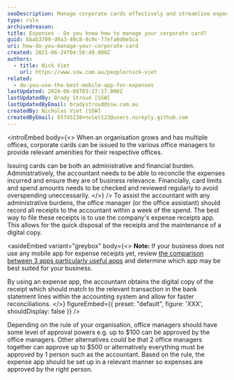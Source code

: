 ```yaml
---
seoDescription: Manage corporate cards effectively and streamline expense tracking with our comprehensive guide on how to manage your corporate card.
type: rule
archivedreason:
title: Expenses - Do you know how to manage your corporate card?
guid: bbab3709-d9a3-49c8-9c9c-77efa0d6e5ca
uri: how-do-you-manage-your-corporate-card
created: 2021-06-24T04:58:49.000Z
authors:
  - title: Nick Viet
    url: https://www.ssw.com.au/people/nick-viet
related:
  - do-you-use-the-best-mobile-app-for-expenses
lastUpdated: 2024-06-08T03:27:17.000Z
lastUpdatedBy: Brady Stroud [SSW]
lastUpdatedByEmail: bradystroud@ssw.com.au
createdBy: Nicholas Viet [SSW]
createdByEmail: 65745138+nviet123@users.noreply.github.com
---
```


<introEmbed
  body={<>
When an organisation grows and has multiple offices, corporate cards can be issued to the various office managers to provide relevant amenities for their respective offices.

Issuing cards can be both an administrative and financial burden. Administratively, the accountant needs to be able to reconcile the expenses incurred and ensure they are of business relevance. Financially, card limits and spend amounts needs to be checked and reviewed regularly to avoid overspending uneccessarily.
  </>}
/>
To assist the accountant with any administrative burdens, the office manager (or the office assistant) should record all receipts to the accountant within a week of the spend. The best way to file these receipts is to use the company's expense receipts app. This allows for the quick disposal of the receipts and the maintenance of a digital copy.

<asideEmbed
  variant="greybox"
  body={<>
    **Note:** If your business does not use any mobile app for expense receipts yet, review [the comparison between 3 apps particularly useful apps](/do-you-use-the-best-mobile-app-for-expenses) and determine which app may be best suited for your business.

By using an expense app, the accountant obtains the digital copy of the receipt which should match to the relevant transaction in the bank statement lines within the accounting system and allow for faster reconciliations.
  </>}
  figureEmbed={{
    preset: "default",
    figure: 'XXX',
    shouldDisplay: false
  }}
/>

Depending on the rule of your organisation, office managers should have some level of approval powers e.g. up to $100 can be approved by the office managers. Other alternatives could be that 2 office managers together can approve up to $500 or alternatively everything must be approved by 1 person such as the accountant. Based on the rule, the expense app should be set up in a relevant manner so expenses are approved by the right person.
